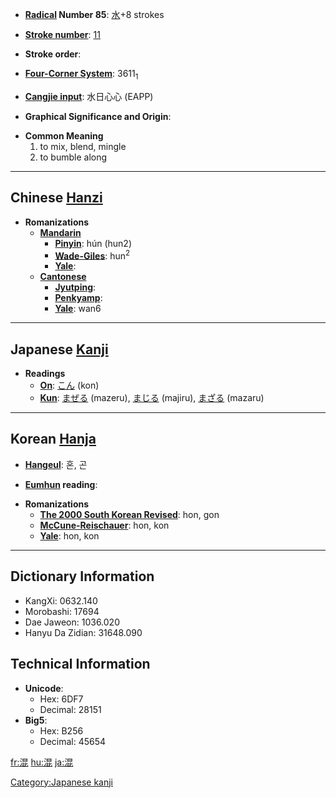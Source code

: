 * '''[[Wiktionary:Chinese radical index| Radical]] Number 85''': [[Wiktionary:Chinese radical index 水|水]]+8 strokes

* '''[[Wiktionary:Chinese total strokes index|Stroke number]]''': [[Wiktionary:Chinese total strokes index 11|11]]

* '''Stroke order''': 

* '''[[Wiktionary:Chinese four corner index|Four-Corner System]]''': 3611<sub>1</sub>

* '''[[Wiktionary:Chinese Cangjie index|Cangjie input]]''': 水日心心 (EAPP)

* '''Graphical Significance and Origin''': 

* '''Common Meaning'''
*#to mix, blend, mingle
*# to bumble along


----

== Chinese [[Hanzi]] ==

* '''Romanizations'''
** '''[[Mandarin]]'''
*** '''[[Pinyin]]''': hún (hun2)
*** '''[[Wade-Giles]]''': hun<sup>2</sup>
*** '''[[Yale]]''': 
** '''[[Cantonese]]'''
*** '''[[Jyutping]]''':
*** '''[[Penkyamp]]''': 
*** '''[[Yale]]''': wan6

----

== Japanese [[Kanji]] ==

* '''Readings'''
** '''[[On]]''': [[こん]] (kon)
** '''[[Kun]]''': [[まぜる]] (mazeru), [[まじる]] (majiru), [[まざる]] (mazaru)

[[Category:Japanese kanji]]
----

== Korean [[Hanja]] ==

* '''[[Hangeul]]''': 혼, 곤

* '''[[Eumhun]] reading''': 

* '''Romanizations'''
** '''[[The 2000 South Korean Revised Romanization|The 2000 South Korean Revised]]''': hon, gon
** '''[[McCune-Reischauer]]''': hon, kon
** '''[[Yale]]''': hon, kon

----

== Dictionary Information ==

* KangXi: 0632.140
* Morobashi: 17694
* Dae Jaweon: 1036.020
* Hanyu Da Zidian: 31648.090

== Technical Information ==

* '''Unicode''':
** Hex: 6DF7
** Decimal: 28151
* '''Big5''':
** Hex: B256
** Decimal: 45654

[[fr:混]]
[[hu:混]]
[[ja:混]]